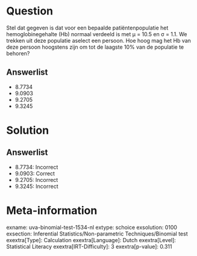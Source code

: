 Question
========

Stel dat gegeven is dat voor een bepaalde patiëntenpopulatie het
hemoglobinegehalte (Hb) normaal verdeeld is met μ = 10.5 en σ = 1.1. We
trekken uit deze populatie aselect een persoon. Hoe hoog mag het Hb van
deze persoon hoogstens zijn om tot de laagste 10% van de populatie te
behoren?

Answerlist
----------

* 8.7734
* 9.0903
* 9.2705
* 9.3245

Solution
========

Answerlist
----------

* 8.7734: Incorrect
* 9.0903: Correct
* 9.2705: Incorrect
* 9.3245: Incorrect

Meta-information
================
exname: uva-binomial-test-1534-nl
extype: schoice
exsolution: 0100
exsection: Inferential Statistics/Non-parametric Techniques/Binomial test
exextra[Type]: Calculation
exextra[Language]: Dutch
exextra[Level]: Statistical Literacy
exextra[IRT-Difficulty]: 3
exextra[p-value]: 0.311
